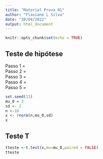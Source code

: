 ```yaml
---
title: "Material Prova 01"
author: "Flaviane L Silva"
date: "30/04/2022"
output: html_document
---
```


```r
knitr::opts_chunk$set(echo = TRUE)
```

## Teste de hipótese
Passo 1 = <br>
Passo 2 = <br>
Passo 3 = <br>
Passo 4 = <br>
Passo 5 = <br> 

```r
set.seed(13)
mu_0 = 3
sd <- 2
n <-10
x <- rnorm(n,mu_0,sd)
x
```

## Teste T

```r
tteste <-t.test(x,mu=mu_0,paired = FALSE)
tteste
```
